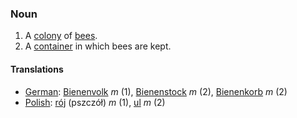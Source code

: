 ===Noun===

# A [[colony]] of [[bee]]s.
# A [[container]] in which bees are kept.

====Translations====
*[[German]]: [[Bienenvolk]] ''m'' (1), [[Bienenstock]] ''m'' (2), [[Bienenkorb]] ''m'' (2)
*[[Polish]]: [[rój]] (pszczół) ''m'' (1), [[ul]] ''m'' (2)